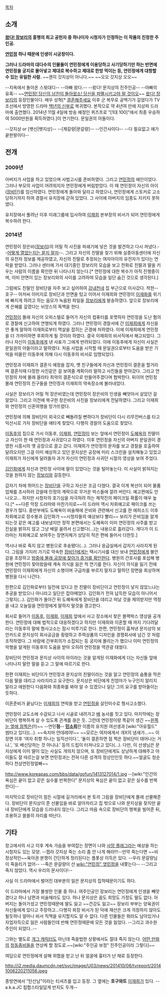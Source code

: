[[목차]]
== 소개 ==
'''[[왔다! 장보리]]의 흥행의 최고 공헌자 중 하나이자 시청자가 인정하는 이 작품의 진정한 주인공.'''

'''[[연민정]] 하나 때문에 인생이 시궁창이다.'''

'''그러나 드라마의 대다수의 인물들이 연민정에게 이용당하고 사기당하기만 하는 반면에 연민정을 궁지로 몰아넣고 제대로 복수하고 제대로 한방 먹이는 등, 연민정에게 대항할 수 있는 유일한 사람.''' ~~괜히 갓지상이 아니다.~~ ~~오오 갓지상 오오~~

--지옥에서 돌아온 스윗대디-- --아빠 왔다.-- --왔다! 문지상의 진주인공-- --아빠의 유혹--
~~[[크레토스|연민정! 당신의 남친이 돌아왔소! 당신을 파멸시키고야 말 것이오]]~~
[[왔다! 장보리]]의 등장인물이다. 배우 성혁[* [[결혼해주세요]] 이후 군 복무로 공백기가 길었다가 TV조선에서 방영한 드라마 [[백년의 신부]]로 복귀했다. 본작으로 약 4년여 만에 지상파 드라마에 출연했다. 2014년 11월 4일에 방송 예정인 퀴즈프로 "[1대 100]"에서 최종 우승하여 5000만원을 획득하였다.]이 연기한다.  문일권의 아들이다.

--갓지상 or [뱃신|뱃지상]-- --[제갈량|문갈량]-- --인간사이다-- --다 필요없고 얘가 끝판왕이다--
== 전개 ==
=== 2009년 ===
아버지가 사업을 하고 있었으며 사법고시를 준비하였다. 그리고 [[연민정]]의 애인이었다. 그러나 부모의 사업이 어려워지자 연민정에게 버림받았다. 이 때 연민정이 자신의 아이([[장비단]])를 임신하였다. 연민정에게 돌아와 달라고 하였으나, 연민정에게 스토커로 고소당하기까지 하여 경찰서 유치장에 갇혀 있었다. 그 사이에 아버지의 임종도 지키지 못하였다.

유치장에서 풀려난 이후 미래그룹에 입사하여 [[이재희(왔다! 장보리)|이재희]] 본부장의 비서가 되어 연민정에게 복수하려 한다.

=== 2014년 ===
연민정이 장은비([[장보리]])의 어릴 적 사진을 파쇄기에 넣은 것을 발견하고 다시 꺼냈다.--[[아유월드|어떻게 열었는지는 묻지 말자]]--. 그리고 자신의 친딸을 찾기 위해 실종아동센터에 자신의 유전자 정보를 제공하였고, 자신의 친딸로 추정되는 여자아이의 유전자가 있다는 연락을 받았다. 그러나 센터에 가서 대기중인 장보리의 모습을 보고 전화로 친딸과 딸을 키우는 사람의 이름을 확인한 뒤 나타나지 않는다.[* 연민정에 대한 복수가 아직 진행중이며, 이미 안면이 있는 장보리와의 사이를 고려하여 모습을 일단 숨긴 것으로 생각된다.]

그럼에도 친딸인 장비단을 자주 보고 싶어하여 [[강내천]]네 집 부근으로 이사갔다. 착한--호구-- 아저씨 이미지로 장비단과 안면을 텄고 이어서 이재희와 연민정이 [[이재화]]를 위기에 빠지게 하려고 하는 음모가 녹음된 파일을 [[장보리]]에게 발송하였다. 앞으로 장보리에게 은혜를 갚겠다는 뉘앙스의 독백을 한다.

[[연민정]]이 몰래 자신의 오피스텔로 들어가 자신의 컴퓨터를 포맷하자 연민정을 도난 혐의로 경찰에 신고하여 연행되게 하였다. 그러나 연민정이 경찰서에 간 [[이재희(왔다! 장보리)|이재희]]에게 자신을 안 좋게 말하여 이재희로부터 멱살을 잡히는 곤경에 처하였다. 이에 이재희에게 연민정을 더 가까이하면 후회하게 될 것이라 하였다. 결국 이재희의 비서직에서 해고되었다. 그러나 자신이 [[이동후]]에게 낸 사표가 그에게 반려되었다. 이에 이동후에게 자신이 사실은 문일권의 아들이라고 말하였다. 처음 사업을 시작할 때 문일권으로부터 도움을 받은 기억을 떠올린 이동후에 의해 다시 이동후의 비서로 임명되었다.

연민정과 이재희가 결혼식 예정을 잡자, 옛 친구들에게 자신과 연민정이 결혼을 할거라며 결혼식때 다정한 사진같은 걸 보여줄 계획이라 말하고 사진들을 받아갔다. 그리고 연민정의 차에 몰래 올라타 최악의 결혼식으로 만들어주겠다며 협박한다. 뒤이어 연민정 몰래 연민정의 친구들을 연민정과 이재희의 약속장소에 불러내었다.

사실은 장보리가 어릴 적 장은비였는데 연민정이 장은비의 인생을 빼앗아서 살았던 걸 알았다. 그리고 이전에 복구한 장은비의 사진을 장보리에게 전달하였다. 그리고 이재희와 연민정의 신혼여행을 망가뜨렸다.

연민정에 의해 장비단이 외국으로 빼돌려질 뻔하다가 장비단이 다시 리무진버스를 타고 익산시로 가자 장비단을 애타게 찾았다. 다행히 경찰의 도움으로 찾았다.

[[이동후]]의 집으로 가서 이동후, [[이재희(왔다! 장보리)|이재희]], [[연민정]]이 보는 앞에서 연민정이 [[도혜옥]]의 친딸이고 자신이 한 때 연민정과 사귀었다고 하였다. 이후 연민정을 자신의 아버지 문일권이 경영한 시흥시의 옛 공장으로 끌고 갔다. 이재희가 연민정의 문자를 보고 경찰을 호출하여 달려오지만 그걸 이미 예상하고 있던 문지상은 공장에 미리 스크린을 설치해놓고 있었고 이재희가 자신에게 달려들자 과거 자신이 연민정과 사귀던 시절의 영상을 보여 주었다.

[[김인화]]에게 자신과 연민정 사이에 딸이 있었다는 것을 털어놓는다. 이 사실이 밝혀지는 것을 원하지 않는 [[장보리]]와 갈등한다.

갑자기 차에 뛰어드는 [[장비단]]을 구하고 자신은 조금 다쳤다. 결국 이게 복선이 되어 물품업체를 조사하러 갔을때 민정의 계략으로 무거운 박스들에 깔려 버린다. 예고편에도 안 나오고... 하지만 시청자의 호기심을 자극하려 하는 제작진의 페이크일 확률이 매우 높다.[* ~~다른 막장 드라마와 마찬가지로~~이 드라마 역시 차회예고로 페이크를 쓰는 경우가 많다. 중반부에도 도혜옥이 비술채에 은비와 관련해서 신고를 한 에피소드 이후 차회예고로 장수봉과 김인화가 ~~시청자들의 예상보다 빨리~~ 보리가 은비임을 알게되는것 같은 예고를 내보냈지만 정작 본편에서는 도혜옥이 이미 연민정의 사주를 받고 진실을 밝히지 않고 그냥 배알 꼴려서 신고했다(...)는 내용으로 흘러갔다. 게다가 이 드라마는 차회예고로 보여주는 장면자체가 상당히 적은 편에 들어서 더한듯.]

역시나 바로 죽지 않고 병원으로 후송됐다(...). 그러나 응급실에서 갑자기 사라지게 된다. 그림을 가지러 가기로 약속한 [[장비단]]에게는 택시기사를 대신 보내 [[연민정]]에게 불안감을 조장하고 [[아유월드|밤중에 몰래 공장에 찾아가 증거를 확인한다]]. 병원의 간호사를 포섭해 병원에 연민정이 찾아왔을때 계속 의식을 잃은 척 연기를 한다. 자신이 의식을 잃기 전에 연민정이 이재희에게 자신의 소행이며 구급차를 부르지 말자고 말하던 장면을 회상하며 병원을 다시 나간다.

한편으로 김인화로부터 일전에 있다고 한 친딸이 장비단이고 연민정이 낳지 않았느냐는 추궁을 받았으나 아니라고 일단은 잡아떼었다. 김인화가 전혀 납득한 모습이 아니어서 그렇지(...). 김인화가 돌아간 뒤 도혜옥에게 장비단을 데리고 떠날 것을 제의받지만 역정을 내고 오늘일을 연민정에게 말하지 말것을 경고한다. 

회사로 들어가 [[이동후]], [[이재화]], [[이재희(왔다! 장보리)|이재희]] 앞에서 사고 장소에서 찾은 블랙박스 영상을 공개한다. 연민정에 대해 법적으로 대응하겠다고 하지만 이재희와 이혼할 때 까지 기다려달라는 이동후의 말에 형사고소는 잠시 미루기로 한다. 한편, 연민정이 훔쳐낸 문지상의 보안카드로 문지상이 회사공금을 횡령하고 주력상품의 디자인을 경쟁회사에 넘긴 것 처럼 조작하였다. 그 바람에 간부회의가 소집되는 등 궁지에 몰리는가 했으나 이미 연민정의 악행을 알게된 이동후의 도움을 받아 오히려 연민정을 역관광 태웠다. 

장비단이 연민정과 문지상 사이의 아이라는 것을 알게된 이재화에게 더는 자신들 앞에 나타나지 말란 말을 듣고 그 말에 따르기로 한다. 

한편 이재희는 비단이가 연민정과 문지상의 친딸이라는 것을 알고 연민정의 숨통을 막은 다음 딸을 데리고 사라지라고 요구한다. 문지상은 비단에게 친엄마가 누구인지 알리지 말라고 애원한다 다음화와 최종화를 봐야 알 수 있겠으나 일단 그의 요구를 받아들이는 듯하다.

이혼준비가 끝났다는 [[이재희(왔다! 장보리)|이재희]]의 연락을 받고 [[연민정]]을 살인미수로 형사고소했다.

연민정이 교도소에 수감되고 나서 시골로 내려가고 [[배]] 농사를 짓고 있다. 마지막에는 장비단이 행복하게 살 수 있도록 관계를 끊은 듯. 그런데 연민정이랑 똑같이 생긴 ~~[[구은재|왼쪽 눈 옆에 점찍은]](!!)~~ --연민'''점'''-- '''[[민소희]]'''란 이름의 유치원 여선생과 [wiki:"아유월드" 썸타고 있다](...). ~~속지마 얀데레야!~~ ~~모르는 여자에게서 개X의 냄새가...~~ 이 장면 이후 '여자 취향 하나는 일직선이다.', '둘이 결혼하면 점 찍은 장비단이 태어나는 거냐.', '또 배신당하는 것 아니냐.' 등의 드립이 터져나오고 있다(...). 다만, 이 선생님은 문지상에게 이미 딸이 있는 사실도 개의치 않으며, 또 장비단에게도 상냥하게 대해주고 아이들도 잘 따르는걸 보면 연민정과는 전혀 다른 성격의 정상인인듯 하다.~~얼굴도 청순하다 천상연민정얼빠~~

http://www.koreapas.com/bbs/data/gofun/1413127014/1.jpg
--[wiki:"인간의 욕심은 끝이 없고 같은 실수를 반복한다" 문지상의 욕심은 끝이 없고 같은 실수를 반복한다]--

마지막으로 장비단이 힘든 시절에 길거리에서 본 토끼 그림을 장비단에게 몰래 선물해준다. 장비단이 문지상이 준 선물임을 바로 알아차리고 집 밖으로 나와 문지상을 찾지만 끝내 장비단에게 모습을 드러내지 않는다. 그리고 마음 속으로 장비단의 행복을 빌어준 뒤, 조용하고 쓸쓸히 자리를 떠난다.

== 기타 ==
창고에서의 사고 이후 계속 가슴을 부여잡는 장면이 나와 [[사망 플래그]]라는 예상을 하는 시청자도 있는 모양. --젭라 갓지상 죽는 소리 좀 안 나게 해라!!!--만약 죽는다면 ~~비정상적인~~육아권 분쟁이 간단하게 정리된다는 플롯상 이득은 있다. --우리 문갈량님이 죽을리가 없어-- --죽은 문갈량이 산 [[wiki:"연민정" 엿민정]]을 내쫓는다-- --그리고 죽지 않았다. 역시 우리의 문사이다!--

사실 이 드라마에서 벌어진 대부분의 일은 문지상의 집착때문이기도 하다.

이 드라마에서 가장 불쌍한 인물 중 하나. 여주인공인 장보리는 연민정에게 인생을 빼앗겼다고 하나 남편과 비술채라도 있다. 허나 문지상은 꿈도 희망도 가정도 딸도 없다. 아버지는 돌아가셨고 연민정때문에 딸도 잃고 ~~건강도 잃고~~ 장보리 부부는 양육권이 자신들에게 있다고 주장하고...다행히 회장 비서가 된 덕에 재산은 크게 걱정하지 않아도 될듯하나 얼마나 비서 직책을 유지할지도 알 수 없다. 다른 인물들은 뭐라도 남아있거나 자업자득으로 잃은 사람들인데 반해 연민정때문에 모든 것을 잃었다. --그리고 과수원 주인이 되었다..--

그와는 별도로 [[개그 캐릭터]]도 아닌데 죽을법한 상황에서도 절대 죽지 않는다. [[세인트 세이야|어떤 만화]]의 [[페가수스 세이야|청]][[시그너스 효가|동]][[드래곤 시류|좀]][[안드로메다 슌|비]][[피닉스 잇키|들]]을 연상케 할 정도로.~~[wiki:"주인공 보정" 진주인공이라 그렇다]~~

여담으로 연민정에게 살해 위협을 받고 난 뒤 얼굴에 흉터가 난 채로 등장한다. 

http://i2.media.daumcdn.net/svc/image/U03/news/201410/06/tvreport/20141006220211056.jpeg

종방연에서 "탄산남"이라는 티셔츠를 입고 등장. 그 옆에는 '''호구와트''' [[이재희]]가 있다. --a.k.a.JC 힙합스타일답게 반지도 두개--
